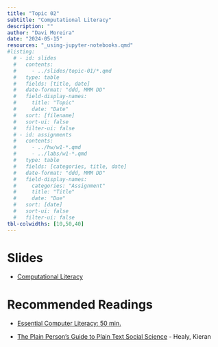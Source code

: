 ```yaml
---
title: "Topic 02"
subtitle: "Computational Literacy"
description: ""
author: "Davi Moreira"
date: "2024-05-15"
resources: "_using-jupyter-notebooks.qmd"
#listing:
  # - id: slides
  #   contents:
  #     - ../slides/topic-01/*.qmd
  #   type: table
  #   fields: [title, date]
  #   date-format: "ddd, MMM DD"
  #   field-display-names:
  #     title: "Topic"
  #     date: "Date"
  #   sort: [filename]
  #   sort-ui: false
  #   filter-ui: false
  # - id: assignments
  #   contents:
  #     - ../hw/w1-*.qmd
  #     - ../labs/w1-*.qmd
  #   type: table
  #   fields: [categories, title, date]
  #   date-format: "ddd, MMM DD"
  #   field-display-names:
  #     categories: "Assignment"
  #     title: "Title"
  #     date: "Due"
  #   sort: [date]
  #   sort-ui: false
  #   filter-ui: false
tbl-colwidths: [10,50,40]
---
```


# Slides

-   [Computational Literacy](/slides/slides-topic-02.html){target="_blank"}

```{=html}
<!---
-   [Command Line](/slides/slides-topic-02-02-aux.html){target="_blank"}

-   [Version Control](/slides/slides-topic-02-03.html){target="_blank"}

# Lecture Material

-   Basics of Command Line (very short piece): [html](/lecture_material/material-topic-02/basics_of_cmd.html){target="_blank"}, [notebook](https://minhaskamal.github.io/DownGit/#/home?url=https://github.com/davi-moreira/2024S_dsc_emory_qtm_350/blob/main/lecture_material/material-topic-02/_basics_of_cmd.ipynb){target="_blank"} <!--- to generate the link: https://minhaskamal.github.io/DownGit/#/home --->
```
```{=html}
<!---
-   Basics of Command Line (slides material):[`.zip`](https://minhaskamal.github.io/DownGit/#/home?url=https://github.com/davi-moreira/2024S_dsc_emory_qtm_350/blob/main/lecture_material/material-topic-02/examples.zip){target="_blank"}

-   Practice Activity - Exploring the Command Line: [html](/lecture_material/material-topic-02/command_line_activity.html){target="_blank"}


# Problem Set

-   [Problem Set - Collaboration and Version Control with Git and GitHub](/lecture_material/material-topic-02/problem_set_version_control.html){target="_blank"}

--->
```
# Recommended Readings

-   [Essential Computer Literacy: 50 min.](https://codelabs-jacobson.s3.us-east-2.amazonaws.com/essential-computer-literacy/index.html#0){target="_blank"}

-   [The Plain Person's Guide to Plain Text Social Science](http://plain-text.co/){target="_blank"} - Healy, Kieran <!---
        -   Ch. 1: Introduction;

        -   Ch. 2: Keep a Record;

        -   Ch. 3: Write and Edit;

        -   Ch. 4: Reproduce Work.

    -   [Pro Git](https://git-scm.com/book/en/v2){target="_blank"} - Chacon & Straub

        -   [Ch. 1: Getting Started](https://git-scm.com/book/en/v2/Getting-Started-About-Version-Control){target="_blank"}; Read 1.1 - 1.3

        -   [Ch. 2: Git Basics](https://git-scm.com/book/en/v2/Git-Basics-Getting-a-Git-Repository){target="_blank"}; Only read 2.1 - 2.5

        -   [Ch. 3: Git Branching](https://git-scm.com/book/en/v2/Git-Branching-Branches-in-a-Nutshell){target="_blank"}

    --->

```{=html}
<!---

# Additional Resources



-   [Effective Shell](https://effective-shell.com/){target="_blank"}

-   [vim Video](https://missing.csail.mit.edu/2020/editors/){target="_blank"}

-   More on Git/Github in Pro Git:

    -   [Read 1.4 - 1.7](https://git-scm.com/book/en/v2/Getting-Started-The-Command-Line){target="_blank"} for help on installation and commandline

    -   Read [Ch. 6](https://git-scm.com/book/en/v2/GitHub-Account-Setup-and-Configuration){target="_blank"} for more information regarding Git + Github.

-   [Ch. 13 Detect Git from RStudio -Happy Git with R](https://happygitwithr.com/rstudio-see-git.html){target="_blank"} - Bryan, Jenny & Jim Hester

-   [Visualizing Git](https://git-school.github.io/visualizing-git/){target="_blank"}


-   [Data Science at the Command Line](https://jeroenjanssens.com/dsatcl/)

-   [The Art of Command Line](https://github.com/jlevy/the-art-of-command-line)

-   [Introduction to Linux](https://codelabs-jacobson.s3.us-east-2.amazonaws.com/introduction-to-linux/index.html#0){target="_blank"}

--->
```

